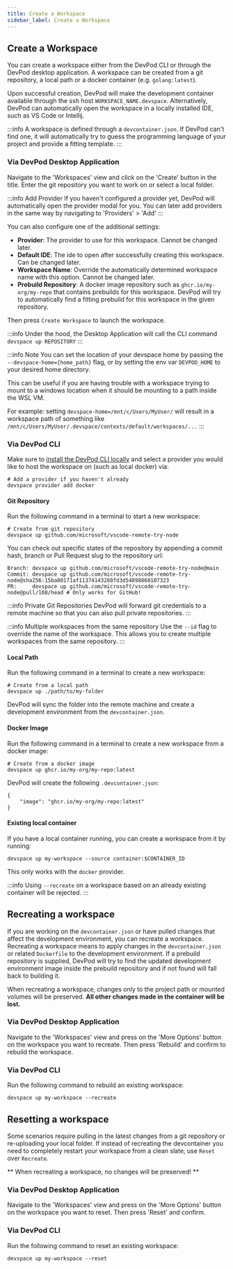 ```yaml
---
title: Create a Workspace
sidebar_label: Create a Workspace
---
```


## Create a Workspace

You can create a workspace either from the DevPod CLI or through the DevPod desktop application. A workspace can be created from a git repository, a local path or a docker container (e.g. `golang:latest`).

Upon successful creation, DevPod will make the development container available through the ssh host `WORKSPACE_NAME.devspace`. Alternatively, DevPod can automatically open the workspace in a locally installed IDE, such as VS Code or Intellij.

:::info
A workspace is defined through a `devcontainer.json`. If DevPod can't find one, it will automatically try to guess the programming language of your project and provide a fitting template.
:::

### Via DevPod Desktop Application

Navigate to the 'Workspaces' view and click on the 'Create' button in the title. Enter the git repository you want to work on or select a local folder.

:::info Add Provider
If you haven't configured a provider yet, DevPod will automatically open the provider modal for you. You can later add providers in the same way by navigating to 'Providers' > 'Add'
:::

You can also configure one of the additional settings:
- **Provider**: The provider to use for this workspace. Cannot be changed later.
- **Default IDE**: The ide to open after successfully creating this workspace. Can be changed later.
- **Workspace Name**: Override the automatically determined workspace name with this option. Cannot be changed later.
- **Prebuild Repository**: A docker image repository such as `ghcr.io/my-org/my-repo` that contains prebuilds for this workspace. DevPod will try to automatically find a fitting prebuild for this workspace in the given repository.

Then press `Create Workspace` to launch the workspace.

:::info
Under the hood, the Desktop Application will call the CLI command `devspace up REPOSITORY`
:::

:::info Note
You can set the location of your devspace home by passing the `--devspace-home={home_path}` flag, 
or by setting the env var `DEVPOD_HOME` to your desired home directory.

This can be useful if you are having trouble with a workspace trying to mount to a windows location when it should be mounting to a path inside the WSL VM.

For example: setting `devspace-home=/mnt/c/Users/MyUser/` will result in a workspace path of something like `/mnt/c/Users/MyUser/.devspace/contexts/default/workspaces/...`
:::

### Via DevPod CLI

Make sure to [install the DevPod CLI locally](../getting-started/install.mdx#optional-install-devspace-cli) and select a provider you would like to host the workspace on (such as local docker) via:
```
# Add a provider if you haven't already
devspace provider add docker
```

#### Git Repository

Run the following command in a terminal to start a new workspace:

```
# Create from git repository
devspace up github.com/microsoft/vscode-remote-try-node
```

You can check out specific states of the repository by appending a commit hash, branch or Pull Request slug to the repository url:
```
Branch: devspace up github.com/microsoft/vscode-remote-try-node@main
Commit: devspace up github.com/microsoft/vscode-remote-try-node@sha256:15ba80171af11374143288fd3d54898860107323
PR:     devspace up github.com/microsoft/vscode-remote-try-node@pull/108/head # Only works for GitHub!
```

:::info Private Git Repositories
DevPod will forward git credentials to a remote machine so that you can also pull private repositories.
:::


:::info Multiple workspaces from the same repository
Use the `--id` flag to override the name of the workspace. This allows you to create multiple workspaces from the same repository.
:::


#### Local Path

Run the following command in a terminal to create a new workspace:

```
# Create from a local path
devspace up ./path/to/my-folder
```

DevPod will sync the folder into the remote machine and create a development environment from the `devcontainer.json`.

#### Docker Image

Run the following command in a terminal to create a new workspace from a docker image:

```
# Create from a docker image
devspace up ghcr.io/my-org/my-repo:latest
```

DevPod will create the following `.devcontainer.json`:
```
{
    "image": "ghcr.io/my-org/my-repo:latest"
}
```

#### Existing local container

If you have a local container running, you can create a workspace from it by running:
```
devspace up my-workspace --source container:$CONTAINER_ID 
```

This only works with the `docker` provider.

:::info
Using `--recreate` on a workspace based on an already existing container will be rejected.
:::

## Recreating a workspace

If you are working on the `devcontainer.json` or have pulled changes that affect the development environment, you can recreate a workspace. Recreating a workspace means to apply changes in the `devcontainer.json` or related `Dockerfile` to the development environment. If a prebuild repository is supplied, DevPod will try to find the updated development environment image inside the prebuild repository and if not found will fall back to building it.

When recreating a workspace, changes only to the project path or mounted volumes will be preserved. **All other changes made in the container will be lost.**

### Via DevPod Desktop Application

Navigate to the 'Workspaces' view and press on the 'More Options' button on the workspace you want to recreate. Then press 'Rebuild' and confirm to rebuild the workspace.

### Via DevPod CLI

Run the following command to rebuild an existing workspace:
```
devspace up my-workspace --recreate
```

## Resetting a workspace

Some scenarios require pulling in the latest changes from a git repository or re-uploading your local folder. If instead of recreating the devcontainer you need to completely restart your workspace from a clean slate, use `Reset` over `Recreate`.

** When recreating a workspace, no changes will be preserved! **

### Via DevPod Desktop Application

Navigate to the 'Workspaces' view and press on the 'More Options' button on the workspace you want to reset. Then press 'Reset' and confirm.

### Via DevPod CLI

Run the following command to reset an existing workspace:
```
devspace up my-workspace --reset
```